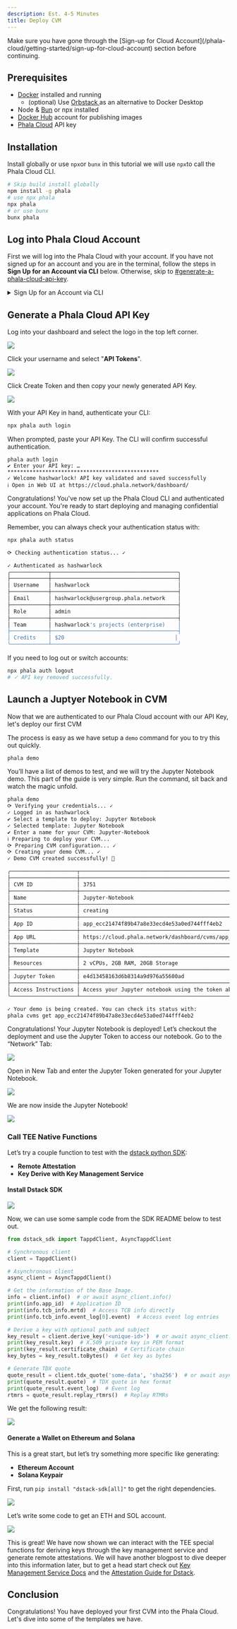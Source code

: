 ```yaml
---
description: Est. 4-5 Minutes
title: Deploy CVM
---
```



<Note type="warning">
Make sure you have gone through the [Sign-up for Cloud Account](/phala-cloud/getting-started/sign-up-for-cloud-account) section before continuing.
</Note>

## Prerequisites

* [Docker](https://docker.com) installed and running
  * (optional) Use [Orbstack ](https://orbstack.dev)as an alternative to Docker Desktop
* Node & [Bun](https://bun.sh) or npx installed
* [Docker Hub](https://hub.docker.com/) account for publishing images
* [Phala Cloud](https://cloud.phala.network/register?invite=PHALAWIKI) API key

## Installation

Install globally or use `npx`or `bunx` in this tutorial we will use `npx`to call the Phala Cloud CLI.

```bash
# Skip build install globally 
npm install -g phala
# use npx phala
npx phala
# or use bunx
bunx phala
```

## Log into Phala Cloud Account

First we will log into the Phala Cloud with your account. If you have not signed up for an account and you are in the terminal, follow the steps in **Sign Up for an Account via CLI** below. Otherwise, skip to [#generate-a-phala-cloud-api-key](#generate-a-phala-cloud-api-key "mention").

<details>

<summary>Sign Up for an Account via CLI</summary>

Run `npx phala free`to get started with your Phala Cloud account and a free CVM deployment.

```bash
npx phala free
```

This will open a browser to the Phala Cloud sign-up page. Get your free account then get started on generating your Phala Cloud API Key.

<Frame caption="Signup Page">
    <img src="/images/image (12).png" alt="" />

</Frame>

</details>

## Generate a Phala Cloud API Key

Log into your dashboard and select the logo in the top left corner.

<Frame>
    <img src="/images/Screenshot 2025-02-27 at 11.42.32.png" />
</Frame>

Click your username and select "**API Tokens**".

<Frame>
    <img src="/images/Screenshot 2025-02-27 at 11.45.13.png" />
</Frame>

Click Create Token and then copy your newly generated API Key.

<Frame>
    <img src="/images/image (2) (1) (1) (1).png" />
</Frame>

With your API Key in hand, authenticate your CLI:

```bash
npx phala auth login
```

When prompted, paste your API Key. The CLI will confirm successful authentication.

```
phala auth login
✔ Enter your API key: … ************************************************
✓ Welcome hashwarlock! API key validated and saved successfully
ℹ Open in Web UI at https://cloud.phala.network/dashboard/
```

Congratulations! You've now set up the Phala Cloud CLI and authenticated your account. You're ready to start deploying and managing confidential applications on Phala Cloud.

Remember, you can always check your authentication status with:

```bash
npx phala auth status
```

```bash
⟳ Checking authentication status... ✓

✓ Authenticated as hashwarlock
╭────────────┬────────────────────────────────────────╮
├────────────┼────────────────────────────────────────┤
│ Username   │ hashwarlock                            │
├────────────┼────────────────────────────────────────┤
│ Email      │ hashwarlock@usergroup.phala.network    │
├────────────┼────────────────────────────────────────┤
│ Role       │ admin                                  │
├────────────┼────────────────────────────────────────┤
│ Team       │ hashwarlock's projects (enterprise)    │
├────────────┼────────────────────────────────────────┤
│ Credits    │ $20                                   │
╰────────────┴────────────────────────────────────────╯
```

If you need to log out or switch accounts:

```bash
npx phala auth logout
# ✓ API key removed successfully.
```

## Launch a Juptyer Notebook in CVM&#x20;

Now that we are authenticated to our Phala Cloud account with our API Key, let's deploy our first CVM

The process is easy as we have setup a `demo` command for you to try this out quickly.

```bash
phala demo
```

You’ll have a list of demos to test, and we will try the Jupyter Notebook demo. This part of the guide is very simple. Run the command, sit back and watch the magic unfold.

```bash
phala demo
⟳ Verifying your credentials... ✓
✓ Logged in as hashwarlock
✔ Select a template to deploy: Jupyter Notebook
✓ Selected template: Jupyter Notebook
✔ Enter a name for your CVM: Jupyter-Notebook
ℹ Preparing to deploy your CVM...
⟳ Preparing CVM configuration... ✓
⟳ Creating your demo CVM... ✓
✓ Demo CVM created successfully! 🎉

╭─────────────────────┬───────────────────────────────────────────────────────────────────────────────────────────────────╮
├─────────────────────┼───────────────────────────────────────────────────────────────────────────────────────────────────┤
│ CVM ID              │ 3751                                                                                              │
├─────────────────────┼───────────────────────────────────────────────────────────────────────────────────────────────────┤
│ Name                │ Jupyter-Notebook                                                                                  │
├─────────────────────┼───────────────────────────────────────────────────────────────────────────────────────────────────┤
│ Status              │ creating                                                                                          │
├─────────────────────┼───────────────────────────────────────────────────────────────────────────────────────────────────┤
│ App ID              │ app_ecc21474f89b47a8e33ecd4e53a0ed744fff4eb2                                                      │
├─────────────────────┼───────────────────────────────────────────────────────────────────────────────────────────────────┤
│ App URL             │ https://cloud.phala.network/dashboard/cvms/app_ecc21474f89b47a8e33ecd4e53a0ed744fff4eb2           │
├─────────────────────┼───────────────────────────────────────────────────────────────────────────────────────────────────┤
│ Template            │ Jupyter Notebook                                                                                  │
├─────────────────────┼───────────────────────────────────────────────────────────────────────────────────────────────────┤
│ Resources           │ 2 vCPUs, 2GB RAM, 20GB Storage                                                                    │
├─────────────────────┼───────────────────────────────────────────────────────────────────────────────────────────────────┤
│ Jupyter Token       │ e4d13458163d6b8314a9d976a55600ad                                                                  │
├─────────────────────┼───────────────────────────────────────────────────────────────────────────────────────────────────┤
│ Access Instructions │ Access your Jupyter notebook using the token above. Go to 'Network' tab to see the public URL.    │
╰─────────────────────┴───────────────────────────────────────────────────────────────────────────────────────────────────╯

✓ Your demo is being created. You can check its status with:
phala cvms get app_ecc21474f89b47a8e33ecd4e53a0ed744fff4eb2
```

Congratulations! Your Jupyter Notebook is deployed! Let’s checkout the deployment and use the Jupyter Token to access our notebook. Go to the “Network” Tab:

<Frame>
    <img src="https://img0.phala.world/files/1c20317e-04a1-8008-9767-fe58091b1b69.jpg" />
</Frame>

Open in New Tab and enter the Jupyter Token generated for your Jupyter Notebook.

<Frame>
    <img src="https://img0.phala.world/files/1c20317e-04a1-80ef-89cd-fd41a11f63fa.jpg" />
</Frame>

We are now inside the Jupyter Notebook!

<Frame>
    <img src="https://img0.phala.world/files/1c20317e-04a1-80da-bbbf-c3db53200b7f.jpg" />
</Frame>

### Call TEE Native Functions

Let’s try a couple function to test with the [dstack python SDK](https://github.com/Dstack-TEE/dstack/tree/master/sdk/python):

* **Remote Attestation**
* **Key Derive with Key Management Service**

#### Install Dstack SDK

<Frame>
    <img src="https://img0.phala.world/files/1c20317e-04a1-80a1-91e9-fe32a4f39af9.jpg" />
</Frame>

Now, we can use some sample code from the SDK README below to test out.

```python
from dstack_sdk import TappdClient, AsyncTappdClient

# Synchronous client
client = TappdClient()

# Asynchronous client
async_client = AsyncTappdClient()

# Get the information of the Base Image.
info = client.info()  # or await async_client.info()
print(info.app_id)  # Application ID
print(info.tcb_info.mrtd)  # Access TCB info directly
print(info.tcb_info.event_log[0].event)  # Access event log entries

# Derive a key with optional path and subject
key_result = client.derive_key('<unique-id>')  # or await async_client.derive_key('<unique-id>')
print(key_result.key)  # X.509 private key in PEM format
print(key_result.certificate_chain)  # Certificate chain
key_bytes = key_result.toBytes()  # Get key as bytes

# Generate TDX quote
quote_result = client.tdx_quote('some-data', 'sha256')  # or await async_client.tdx_quote('some-data', 'sha256')
print(quote_result.quote)  # TDX quote in hex format
print(quote_result.event_log)  # Event log
rtmrs = quote_result.replay_rtmrs()  # Replay RTMRs
```

We get the following result:

<Frame>
    <img src="https://img0.phala.world/files/1c20317e-04a1-80a4-b543-fe32e846cffb.jpg" />
</Frame>

#### Generate a Wallet on Ethereum and Solana

This is a great start, but let’s try something more specific like generating:

* **Ethereum Account**
* **Solana Keypair**

First, run `pip install "dstack-sdk[all]"` to get the right dependencies.

<Frame>
    <img src="https://img0.phala.world/files/1c20317e-04a1-80ae-907d-fe3f7dd15a3d.jpg" />
</Frame>

Let’s write some code to get an ETH and SOL account.

<Frame>
    <img src="https://img0.phala.world/files/1c20317e-04a1-80c5-ab56-eb68133d0dfd.jpg" />
</Frame>

This is great! We have now shown we can interact with the TEE special functions for deriving keys through the key management service and generate remote attestations. We will have another blogpost to dive deeper into this information later, but to get a head start check out [Key Management Service Docs](https://docs.phala.network/dstack/design-documents/key-management-protocol) and the [Attestation Guide for Dstack](https://github.com/Dstack-TEE/dstack/blob/master/attestation.mdx).

## Conclusion

Congratulations! You have deployed your first CVM into the Phala Cloud. Let's dive into some of the templates we have.

```
